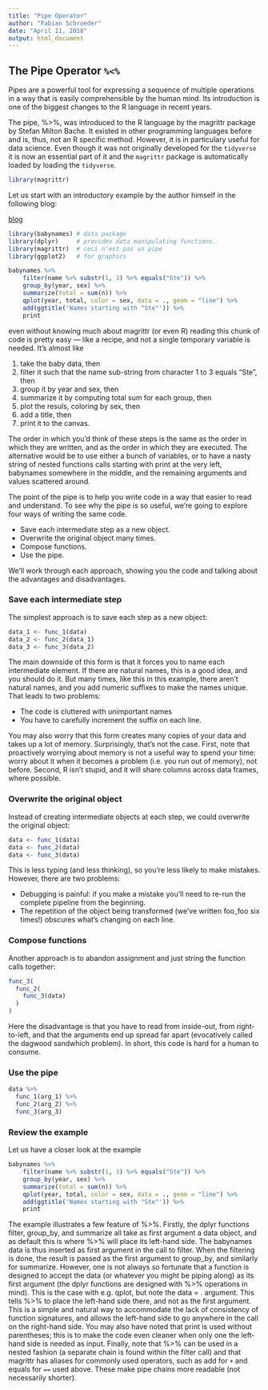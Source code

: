 ```yaml
---
title: "Pipe Operator"
author: "Fabian Schroeder"
date: "April 11, 2018"
output: html_document
---
```


## The Pipe Operator `%<%`

Pipes are a powerful tool for expressing a sequence of multiple operations in a way that is easily comprehensible by the human mind. Its introduction is one of the biggest changes to the R language in recent years. 

The pipe, %>%, was introduced to the R language by the magrittr package by Stefan Milton Bache. It existed in other programming languages before and is, thus, not an R specific method. However, it is in particulary useful for data science. Even though it was not originally developed for the `tidyverse` it is now an essential part of it and the `magrittr` package is automatically loaded by loading the `tidyverse`.

``` r
library(magrittr)
```

Let us start with an introductory example by the author himself in the following blog:

[blog](https://www.r-statistics.com/2014/08/simpler-r-coding-with-pipes-the-present-and-future-of-the-magrittr-package/)

```r
library(babynames) # data package
library(dplyr)     # provides data manipulating functions.
library(magrittr)  # ceci n'est pas un pipe
library(ggplot2)   # for graphics

babynames %>%
    filter(name %>% substr(1, 3) %>% equals("Ste")) %>%
    group_by(year, sex) %>%
    summarize(total = sum(n)) %>%
    qplot(year, total, color = sex, data = ., geom = "line") %>%
    add(ggtitle('Names starting with "Ste"')) %>%
    print

```

even without knowing much about magrittr (or even R) reading this chunk of code is pretty easy — like a recipe, and not a single temporary variable is needed. It’s almost like

1. take the baby data, then
2. filter it such that the name sub-string from character 1 to 3 equals "Ste", then
3. group it by year and sex, then
4. summarize it by computing total sum for each group, then
5. plot the resuls, coloring by sex, then
6. add a title, then
7. print it to the canvas.

The order in which you’d think of these steps is the same as the order in which they are written, and as the order in which they are executed.
 The alternative would be to use either a bunch of variables, or to have a nasty string of nested functions calls starting with print at the very left, babynames somewhere in the middle, and the remaining arguments and values scattered around.


The point of the pipe is to help you write code in a way that easier to read and understand. To see why the pipe is so useful, we’re going to explore four ways of writing the same code.

* Save each intermediate step as a new object.
* Overwrite the original object many times.
* Compose functions.
* Use the pipe.

We’ll work through each approach, showing you the code and talking about the advantages and disadvantages. 

### Save each intermediate step

The simplest approach is to save each step as a new object:

``` r
data_1 <- func_1(data)
data_2 <- func_2(data_1)
data_3 <- func_3(data_2)

```

The main downside of this form is that it forces you to name each intermediate element. If there are natural names, this is a good idea, and you should do it. But many times, like this in this example, there aren’t natural names, and you add numeric suffixes to make the names unique. That leads to two problems:

* The code is cluttered with unimportant names
* You have to carefully increment the suffix on each line.

You may also worry that this form creates many copies of your data and takes up a lot of memory. Surprisingly, that’s not the case. First, note that proactively worrying about memory is not a useful way to spend your time: worry about it when it becomes a problem (i.e. you run out of memory), not before. Second, R isn’t stupid, and it will share columns across data frames, where possible. 

### Overwrite the original object

Instead of creating intermediate objects at each step, we could overwrite the original object:

``` r
data <- func_1(data)
data <- func_2(data)
data <- func_3(data)

```

This is less typing (and less thinking), so you’re less likely to make mistakes. However, there are two problems:

* Debugging is painful: if you make a mistake you’ll need to re-run the complete pipeline from the beginning.
* The repetition of the object being transformed (we’ve written foo_foo six times!) obscures what’s changing on each line.

### Compose functions

Another approach is to abandon assignment and just string the function calls together:

```r
func_3(
  func_2(
    func_3(data)
  )
)
```

Here the disadvantage is that you have to read from inside-out, from right-to-left, and that the arguments end up spread far apart (evocatively called the dagwood sandwhich problem). In short, this code is hard for a human to consume.

### Use the pipe

```r
data %>%
  func_1(arg_1) %>%
  func_2(arg_2) %>%
  func_3(arg_3)
```

### Review the example

Let us have a closer look at the example

```r
babynames %>%
    filter(name %>% substr(1, 3) %>% equals("Ste")) %>%
    group_by(year, sex) %>%
    summarize(total = sum(n)) %>%
    qplot(year, total, color = sex, data = ., geom = "line") %>%
    add(ggtitle('Names starting with "Ste"')) %>%
    print

```


The example illustrates a few feature of %>%. Firstly, the dplyr functions filter, group_by, and summarize all take as first argument a data object, and as default this is where %>% will place its left-hand side. The babynames data is thus inserted as first argument in the call to filter. When the filtering is done, the result is passed as the first argument to group_by, and similarly for summarize. However, one is not always so fortunate that a function is designed to accept the data (or whatever you might be piping along) as its first argument (the dplyr functions are designed with %>% operations in mind). This is the case with e.g. qplot, but note the data = . argument. This tells %>% to place the left-hand side there, and not as the first argument. This is a simple and natural way to accommodate the lack of consistency of function signatures, and allows the left-hand side to go anywhere in the call on the right-hand side. You may also have noted that print is used without parentheses; this is to make the code even cleaner when only one the left-hand side is needed as input. Finally, note that %>% can be used in a nested fashion (a separate chain is found within the filter call) and that magrittr has aliases for commonly used operators, such as add for `+` and equals for `==` used above. These make pipe chains more readable (not necessarily shorter).
 


